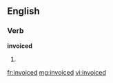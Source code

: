 ==English==

===Verb===
'''invoiced'''

# {{past of|[[invoice]]}}

[[fr:invoiced]]
[[mg:invoiced]]
[[vi:invoiced]]